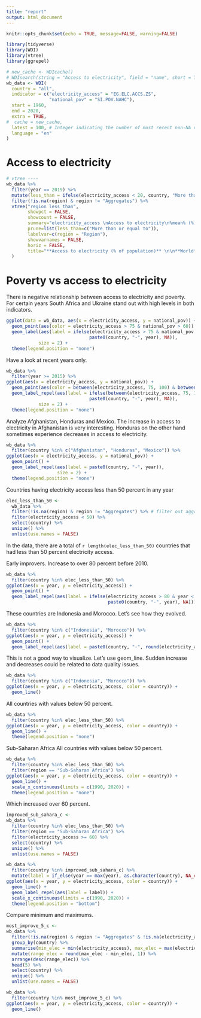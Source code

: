```yaml
---
title: "report"
output: html_document
---
```


```r
knitr::opts_chunk$set(echo = TRUE, message=FALSE, warning=FALSE)
```

```r
library(tidyverse)
library(WDI)
library(vtree)
library(ggrepel)
```

```r
# new_cache <- WDIcache()
# WDIsearch(string = "Access to electricity", field = "name", short = TRUE, cache = new_cache)
wb_data <- WDI(
  country = "all",
  indicator = c("electricity_access" = "EG.ELC.ACCS.ZS", 
                "national_pov" = "SI.POV.NAHC"), 
  start = 1960,
  end = 2020,
  extra = TRUE,
#  cache = new_cache,
  latest = 100, # Integer indicating the number of most recent non-NA values to get.
  language = "en"
)
```


# Access to electricity
```r
# vtree ----
wb_data %>% 
  filter(year == 2019) %>% 
  mutate(less_than = ifelse(electricity_access < 20, country, "More than or equal to")) %>% 
  filter(!is.na(region) & region != "Aggregates") %>% 
  vtree("region less_than", 
        showpct = FALSE,
        showcount = FALSE,
        summary="electricity_access \nAccess to electricity\n%mean% (%)",
        prune=list(less_than=c("More than or equal to")),
        labelvar=c(region = "Region"),
        showvarnames = FALSE,
        horiz = FALSE,
        title="**Access to electricity (% of population)** \n\n**World** \nNumber of countries"
  )
```

# Poverty vs access to electricity

There is negative relationship between access to electricity and poverty. For certain years South Africa and Ukraine stand out with high levels in both indicators.

```r
ggplot(data = wb_data, aes(x = electricity_access, y = national_pov)) +
  geom_point(aes(color = electricity_access > 75 & national_pov > 60)) +
  geom_label(aes(label = ifelse(electricity_access > 75 & national_pov > 60, 
                               paste0(country, "-", year), NA)),
            size = 2) +
  theme(legend.position = "none")
```

Have a look at recent years only.
```r
wb_data %>% 
  filter(year >= 2015) %>% 
ggplot(aes(x = electricity_access, y = national_pov)) +
  geom_point(aes(color = between(electricity_access, 75, 100) & between(national_pov, 40, 60))) +
  geom_label_repel(aes(label = ifelse(between(electricity_access, 75, 100) & between(national_pov, 40, 60), 
                               paste0(country, "-", year), NA)),
            size = 2) +
  theme(legend.position = "none")
```

Analyze Afghanistan, Honduras and Mexico. The increase in access to electricity in Afghanistan is very interesting. Honduras on the other hand sometimes experience decreases in access to electricity.

```r
wb_data %>% 
  filter(country %in% c("Afghanistan", "Honduras", "Mexico")) %>% 
ggplot(aes(x = electricity_access, y = national_pov)) +
  geom_point() +
  geom_label_repel(aes(label = paste0(country, "-", year)), 
                   size = 2) +
  theme(legend.position = "none")
```

Countries having electricity access less than 50 percent in any year
```r
elec_less_than_50 <- 
  wb_data %>% 
  filter(!is.na(region) & region != "Aggregates") %>% # filter out aggregates
  filter(electricity_access < 50) %>% 
  select(country) %>%
  unique() %>% 
  unlist(use.names = FALSE)
```

In the data, there are a total of `r length(elec_less_than_50)` countries that had less than 50 percent electricity access.

Early improvers. Increase to over 80 percent before 2010.
```r
wb_data %>% 
  filter(country %in% elec_less_than_50) %>% 
ggplot(aes(x = year, y = electricity_access)) +
  geom_point() +
  geom_label_repel(aes(label = ifelse(electricity_access > 80 & year < 2010, 
                                      paste0(country, "-", year), NA)))
```

These countries are Indonesia and Morocco. Let's see how they evolved.

```r
wb_data %>% 
  filter(country %in% c("Indonesia", "Morocco")) %>% 
ggplot(aes(x = year, y = electricity_access)) +
  geom_point() +
  geom_label_repel(aes(label = paste0(country, "-", round(electricity_access, 1))))
```

This is not a good way to visualize. Let's use geom_line. Sudden increase and decreases could be related to data quality issues.

```r
wb_data %>% 
  filter(country %in% c("Indonesia", "Morocco")) %>% 
ggplot(aes(x = year, y = electricity_access, color = country)) +
  geom_line() 
```

All countries with values below 50 percent.
```r
wb_data %>% 
  filter(country %in% elec_less_than_50) %>% 
ggplot(aes(x = year, y = electricity_access, color = country)) +
  geom_line() +
  theme(legend.position = "none")
```

Sub-Saharan Africa
All countries with values below 50 percent.
```r
wb_data %>% 
  filter(country %in% elec_less_than_50) %>% 
  filter(region == "Sub-Saharan Africa") %>% 
ggplot(aes(x = year, y = electricity_access, color = country)) +
  geom_line() +
  scale_x_continuous(limits = c(1990, 2020)) +
  theme(legend.position = "none")
```

Which increased over 60 percent.

```r
improved_sub_sahara_c <- 
wb_data %>% 
  filter(country %in% elec_less_than_50) %>% 
  filter(region == "Sub-Saharan Africa") %>% 
  filter(electricity_access >= 60) %>% 
  select(country) %>% 
  unique() %>% 
  unlist(use.names = FALSE)
```

```r
wb_data %>% 
  filter(country %in% improved_sub_sahara_c) %>% 
  mutate(label = if_else(year == max(year), as.character(country), NA_character_)) %>% 
ggplot(aes(x = year, y = electricity_access, color = country)) +
  geom_line() +
  geom_label_repel(aes(label = label)) +
  scale_x_continuous(limits = c(1990, 2020)) +
  theme(legend.position = "bottom")
```

Compare minimum and maximums.

```r
most_improve_5_c <- 
wb_data %>% 
  filter(!is.na(region) & region != "Aggregates" & !is.na(electricity_access)) %>%
  group_by(country) %>% 
  summarise(min_elec = min(electricity_access), max_elec = max(electricity_access)) %>% 
  mutate(range_elec = round(max_elec - min_elec, 1)) %>% 
  arrange(desc(range_elec)) %>% 
  head(5) %>% 
  select(country) %>% 
  unique() %>% 
  unlist(use.names = FALSE)
```
```r
wb_data %>% 
  filter(country %in% most_improve_5_c) %>% 
ggplot(aes(x = year, y = electricity_access, color = country)) +
  geom_line()
```

